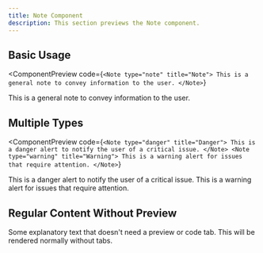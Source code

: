 ```yaml
---
title: Note Component
description: This section previews the Note component.
---
```


## Basic Usage

<ComponentPreview
  code={`<Note type="note" title="Note">
  This is a general note to convey information to the user.
</Note>`}
>
  <Note type="note" title="Note">
    This is a general note to convey information to the user.
  </Note>
</ComponentPreview>

## Multiple Types

<ComponentPreview
  code={`<Note type="danger" title="Danger">
  This is a danger alert to notify the user of a critical issue.
</Note>
<Note type="warning" title="Warning">
  This is a warning alert for issues that require attention.
</Note>`}
>
  <Note type="danger" title="Danger">
    This is a danger alert to notify the user of a critical issue.
  </Note>
  <Note type="warning" title="Warning">
    This is a warning alert for issues that require attention.
  </Note>
</ComponentPreview>

## Regular Content Without Preview

Some explanatory text that doesn't need a preview or code tab. This will be rendered normally without tabs.
